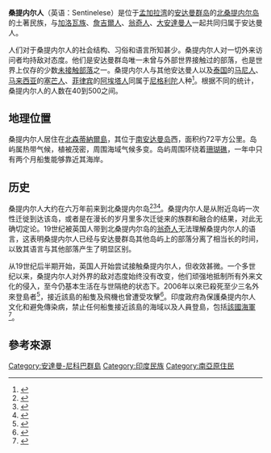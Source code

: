 {{Infobox ethnic group
| group =            桑提内尔人
| native_name = 
| native_name_lang = 
| flag =             <!-- (image filename) -->
| flag_caption = 
| image =  <!-- filename; or | rawimage = -->
| image_caption = 
| population =     15<ref name="census2011">{{cite report |title=District Census Handbook: Andaman & Nicobar Islands |work=Census of India |date=2011 |access-date=2018-11-22 |language=En |archive-url=https://web.archive.org/web/20150801173417/http://censusindia.gov.in/2011census/dchb/3500_PART_B_DCHB_ANDAMAN%20%26%20NICOBAR%20ISLANDS.pdf#page=177 |page=156 |url=http://censusindia.gov.in/2011census/dchb/3500_PART_B_DCHB_ANDAMAN%20&%20NICOBAR%20ISLANDS.pdf#page=177 |dead-url=yes |archive-date=2015-08-01 |df= }}</ref>–500<ref name="ESA">{{cite web |title=Earth from Space: North Sentinel Island |work=[[European_Space_Agency|European Space Agency]] |date=2005-04-29 |access-date=2018-11-22 |url=http://www.esa.int/Our_Activities/Observing_the_Earth/Earth_from_Space_North_Sentinel_Island |language=En |archive-date=2015-06-23 |archive-url=https://web.archive.org/web/20150623053434/http://www.esa.int/Our_Activities/Observing_the_Earth/Earth_from_Space_North_Sentinel_Island |dead-url=no }}</ref>
| genealogy = 
| regions =          [[北森蒂納爾島|北森蒂納爾島]]
| languages =        [[森蒂納爾語|森蒂納爾語]]
| religions =
| related =   可能为 [[加洛瓦人|加洛瓦人]] 或 [[翁奇人|翁奇人]]
| footnotes = 
{{Location map | India#India Andaman and Nicobar Islands
| width = 300
| float = right
| relief = yes
| label = 北森蒂納爾島
| position = right
| lat_deg = 11 | lat_min = 33 <!-- default: lat_dir = N -->
| lon_deg = 92 | lon_min = 14 <!-- default: lon_dir = E -->
}}}}

'''桑提内尔人'''（英语：Sentinelese）是位于[[孟加拉湾|孟加拉湾]]的[[安达曼群岛|安达曼群岛]]的[[北森蒂纳尔岛|北桑提内尔岛]]的土著民族，与[[加洛瓦族|加洛瓦族]]、[[詹吉爾人|詹吉爾人]]、[[翁奇人|翁奇人]]、[[大安達曼人|大安達曼人]]一起共同归属于安达曼人。

人们对于桑提内尔人的社会结构、习俗和语言所知甚少。桑提内尔人对一切外来访问者均持敌对态度。他们是安达曼群岛唯一未曾与外部世界接触过的部落，也是世界上仅存的少数[[未接触部落|未接触部落]]之一。桑提内尔人与其他安达曼人以及[[泰国|泰国]]的[[马尼人|马尼人]]、[[马来西亚|马来西亚]]的[[塞芒人|塞芒人]]、[[菲律宾|菲律宾]]的[[阿埃塔人|阿埃塔人]]同属于[[尼格利陀|尼格利陀]]人种<ref>{{cite web |url=http://www.andaman.org/BOOK/chapter2/text2.htm |title="Lonely islands: The Andamanese" (Chapter 2: They Call it Home) |first=George |last=Weber |accessdate=2009-05-06 |language=En |deadurl=yes |archiveurl=https://web.archive.org/web/20120402174048/http://www.andaman.org/BOOK/chapter2/text2.htm |archivedate=2012-04-02 }}</ref>。根据不同的统计，桑提内尔人的人数在40到500之间。

== 地理位置 ==
桑提内尔人居住在[[北森蒂納爾島|北森蒂納爾島]]，其位于[[南安达曼岛|南安达曼岛]]西，面积约72平方公里。岛屿属热带气候，植被茂密，周围海域气候多变。岛屿周围环绕着[[珊瑚礁|珊瑚礁]]，一年中只有两个月船隻能够靠近其海岸。

== 历史 ==
桑提内尔人大约在六万年前来到北桑提内尔岛<ref>{{cite news |url=http://www.chinatimes.com/realtimenews/20150423000036-260408 |title=6萬年不變 史前島民凶悍 |accessdate=2015-04-24 |date=2015-04-23 |newspaper=中國時報 |deadurl=yes |archiveurl=https://web.archive.org/web/20150424220801/http://www.chinatimes.com/realtimenews/20150423000036-260408 |archivedate=2015-04-24 }}</ref><ref>{{cite news |url=http://www.news.seehua.com/archives/50840 |title=小岛神秘部落　与世隔绝6万年 |date=2015-05-04 |accessdate=2015-05-05 |work=诗华日报 |deadurl=yes |archiveurl=https://web.archive.org/web/20150818092743/http://www.news.seehua.com/archives/50840 |archivedate=2015-08-18 }}</ref><ref>{{cite news |url=http://www.orientaldaily.com.my/index.php/international/gj6403 |title=小岛神秘部落　与世隔绝6万年 |date=2015-05-04 |accessdate=2015-05-05 |work=马来西亚东方日报 |deadurl=yes |archiveurl=https://web.archive.org/web/20150507232815/http://www.orientaldaily.com.my/index.php/international/gj6403 |archivedate=2015-05-07 }}</ref>。桑提内尔人是从附近岛屿一次性迁徙到达该岛，或者是在漫长的岁月里多次迁徙来的族群和融合的结果，对此无确切定论。19世纪被英国人带到北桑提内尔岛的[[翁奇人|翁奇人]]无法理解桑提内尔人的语言，这表明桑提内尔人已经与安达曼群岛其他岛屿上的部落分离了相当长的时间，以致其语言与其他部落产生了明显区别。

从19世纪后半期开始，英国人开始尝试接触桑提内尔人，但收效甚微。一个多世纪以来，桑提内尔人对外界的敌对态度始终没有改变，他们顽强地抵制所有外来文化的侵入，至今仍基本生活在与世隔绝的状态下。2006年以來已殺死至少三名外來登島者<ref>{{cite web |url=https://news.163.com/18/1121/19/E15M9RQ80001899N.html |title=美国游客无视禁令闯印度孤岛 被原始部落居民杀死 |date=2018-11-21 |accessdate=2018-11-21 |work=網易新聞 |deadurl=no |archiveurl=https://web.archive.org/web/20181121225343/https://news.163.com/18/1121/19/E15M9RQ80001899N.html |archivedate=2018-11-21 }}</ref>，接近該島的船隻及飛機也曾遭受攻擊<ref>{{Cite web |url=https://www.ettoday.net/news/20181122/1312289.htm |title=最神秘部落「隔絕6萬年」…美傳教士想登島被亂箭射死在沙灘上 |date=2018-11-22|accessdate=2018-11-22 |work=ETtoday新聞雲 |archive-date=2018-11-22 |archive-url=https://web.archive.org/web/20181122131944/https://www.ettoday.net/news/20181122/1312289.htm |dead-url=no }}</ref>。印度政府為保護桑提内尔人文化和避免傳染病，禁止任何船隻接近該島的海域以及人員登島，包括[[印度海軍|該國海軍]]<ref>{{Cite news |url=http://news.ltn.com.tw/news/world/breakingnews/2620216 |title=傳教士非法入侵印度小島 慘遭原住民亂箭射殺身亡 |date=2018-11-21 |accessdate=2018-11-22 |newspaper=自由時報 |archive-date=2018-11-22 |archive-url=https://web.archive.org/web/20181122092303/http://news.ltn.com.tw/news/world/breakingnews/2620216 |dead-url=no }}</ref>。

==參考來源==
<references/>

[[Category:安達曼-尼科巴群島|Category:安達曼-尼科巴群島]]
[[Category:印度民族|Category:印度民族]]
[[Category:南亞原住民|Category:南亞原住民]]